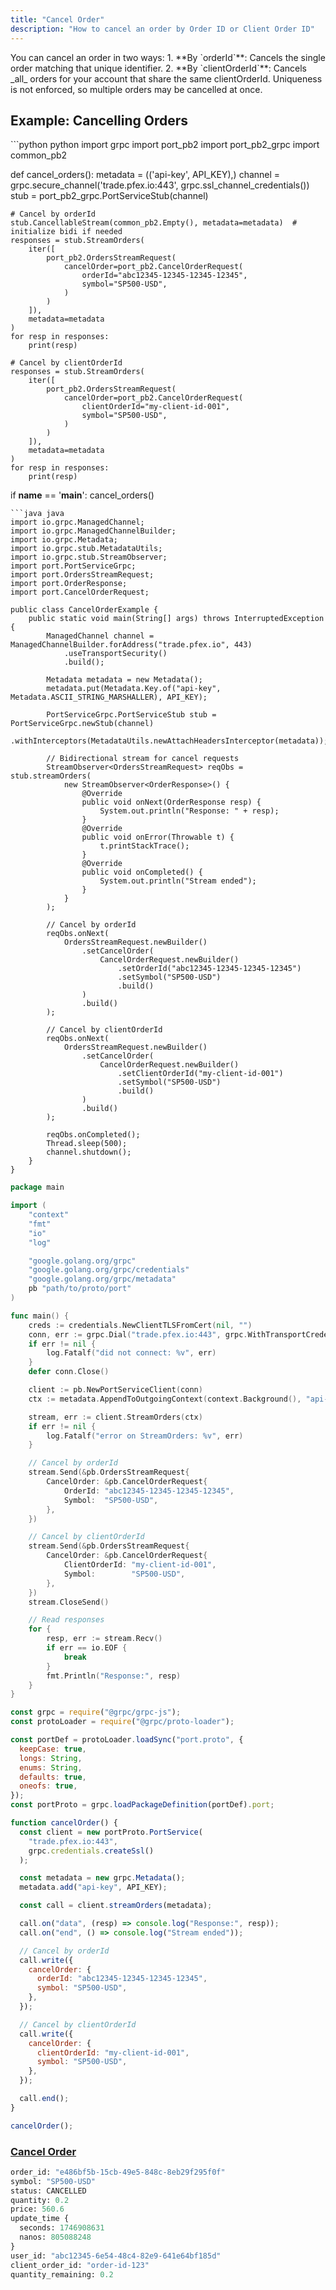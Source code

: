 ```yaml
---
title: "Cancel Order"
description: "How to cancel an order by Order ID or Client Order ID"
---
```


<Note>
  You can cancel an order in two ways: 1. **By `orderId`**: Cancels the single
  order matching that unique identifier. 2. **By `clientOrderId`**: Cancels
  _all_ orders for your account that share the same clientOrderId. Uniqueness is
  not enforced, so multiple orders may be cancelled at once.
</Note>

## Example: Cancelling Orders

<CodeGroup>
```python python
import grpc
import port_pb2
import port_pb2_grpc
import common_pb2

def cancel_orders():
metadata = (('api-key', API_KEY),)
channel = grpc.secure_channel('trade.pfex.io:443', grpc.ssl_channel_credentials())
stub = port_pb2_grpc.PortServiceStub(channel)

    # Cancel by orderId
    stub.CancellableStream(common_pb2.Empty(), metadata=metadata)  # initialize bidi if needed
    responses = stub.StreamOrders(
        iter([
            port_pb2.OrdersStreamRequest(
                cancelOrder=port_pb2.CancelOrderRequest(
                    orderId="abc12345-12345-12345-12345",
                    symbol="SP500-USD",
                )
            )
        ]),
        metadata=metadata
    )
    for resp in responses:
        print(resp)

    # Cancel by clientOrderId
    responses = stub.StreamOrders(
        iter([
            port_pb2.OrdersStreamRequest(
                cancelOrder=port_pb2.CancelOrderRequest(
                    clientOrderId="my-client-id-001",
                    symbol="SP500-USD",
                )
            )
        ]),
        metadata=metadata
    )
    for resp in responses:
        print(resp)

if **name** == '**main**':
cancel_orders()

````
```java java
import io.grpc.ManagedChannel;
import io.grpc.ManagedChannelBuilder;
import io.grpc.Metadata;
import io.grpc.stub.MetadataUtils;
import io.grpc.stub.StreamObserver;
import port.PortServiceGrpc;
import port.OrdersStreamRequest;
import port.OrderResponse;
import port.CancelOrderRequest;

public class CancelOrderExample {
    public static void main(String[] args) throws InterruptedException {
        ManagedChannel channel = ManagedChannelBuilder.forAddress("trade.pfex.io", 443)
            .useTransportSecurity()
            .build();

        Metadata metadata = new Metadata();
        metadata.put(Metadata.Key.of("api-key", Metadata.ASCII_STRING_MARSHALLER), API_KEY);

        PortServiceGrpc.PortServiceStub stub = PortServiceGrpc.newStub(channel)
            .withInterceptors(MetadataUtils.newAttachHeadersInterceptor(metadata));

        // Bidirectional stream for cancel requests
        StreamObserver<OrdersStreamRequest> reqObs = stub.streamOrders(
            new StreamObserver<OrderResponse>() {
                @Override
                public void onNext(OrderResponse resp) {
                    System.out.println("Response: " + resp);
                }
                @Override
                public void onError(Throwable t) {
                    t.printStackTrace();
                }
                @Override
                public void onCompleted() {
                    System.out.println("Stream ended");
                }
            }
        );

        // Cancel by orderId
        reqObs.onNext(
            OrdersStreamRequest.newBuilder()
                .setCancelOrder(
                    CancelOrderRequest.newBuilder()
                        .setOrderId("abc12345-12345-12345-12345")
                        .setSymbol("SP500-USD")
                        .build()
                )
                .build()
        );

        // Cancel by clientOrderId
        reqObs.onNext(
            OrdersStreamRequest.newBuilder()
                .setCancelOrder(
                    CancelOrderRequest.newBuilder()
                        .setClientOrderId("my-client-id-001")
                        .setSymbol("SP500-USD")
                        .build()
                )
                .build()
        );

        reqObs.onCompleted();
        Thread.sleep(500);
        channel.shutdown();
    }
}
````

```go go
package main

import (
    "context"
    "fmt"
    "io"
    "log"

    "google.golang.org/grpc"
    "google.golang.org/grpc/credentials"
    "google.golang.org/grpc/metadata"
    pb "path/to/proto/port"
)

func main() {
    creds := credentials.NewClientTLSFromCert(nil, "")
    conn, err := grpc.Dial("trade.pfex.io:443", grpc.WithTransportCredentials(creds))
    if err != nil {
        log.Fatalf("did not connect: %v", err)
    }
    defer conn.Close()

    client := pb.NewPortServiceClient(conn)
    ctx := metadata.AppendToOutgoingContext(context.Background(), "api-key", API_KEY)

    stream, err := client.StreamOrders(ctx)
    if err != nil {
        log.Fatalf("error on StreamOrders: %v", err)
    }

    // Cancel by orderId
    stream.Send(&pb.OrdersStreamRequest{
        CancelOrder: &pb.CancelOrderRequest{
            OrderId: "abc12345-12345-12345-12345",
            Symbol:  "SP500-USD",
        },
    })

    // Cancel by clientOrderId
    stream.Send(&pb.OrdersStreamRequest{
        CancelOrder: &pb.CancelOrderRequest{
            ClientOrderId: "my-client-id-001",
            Symbol:        "SP500-USD",
        },
    })
    stream.CloseSend()

    // Read responses
    for {
        resp, err := stream.Recv()
        if err == io.EOF {
            break
        }
        fmt.Println("Response:", resp)
    }
}
```

```javascript node
const grpc = require("@grpc/grpc-js");
const protoLoader = require("@grpc/proto-loader");

const portDef = protoLoader.loadSync("port.proto", {
  keepCase: true,
  longs: String,
  enums: String,
  defaults: true,
  oneofs: true,
});
const portProto = grpc.loadPackageDefinition(portDef).port;

function cancelOrder() {
  const client = new portProto.PortService(
    "trade.pfex.io:443",
    grpc.credentials.createSsl()
  );

  const metadata = new grpc.Metadata();
  metadata.add("api-key", API_KEY);

  const call = client.streamOrders(metadata);

  call.on("data", (resp) => console.log("Response:", resp));
  call.on("end", () => console.log("Stream ended"));

  // Cancel by orderId
  call.write({
    cancelOrder: {
      orderId: "abc12345-12345-12345-12345",
      symbol: "SP500-USD",
    },
  });

  // Cancel by clientOrderId
  call.write({
    cancelOrder: {
      clientOrderId: "my-client-id-001",
      symbol: "SP500-USD",
    },
  });

  call.end();
}

cancelOrder();
```

</CodeGroup>

### [Cancel Order](https://github.com/QFEX-org/proto/blob/main/port.proto#L37)

```proto
order_id: "e486bf5b-15cb-49e5-848c-8eb29f295f0f"
symbol: "SP500-USD"
status: CANCELLED
quantity: 0.2
price: 560.6
update_time {
  seconds: 1746908631
  nanos: 805088248
}
user_id: "abc12345-6e54-48c4-82e9-641e64bf185d"
client_order_id: "order-id-123"
quantity_remaining: 0.2
```
